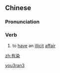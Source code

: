 ==Chinese==
{{zh-forms}}

===Pronunciation===
{{zh-pron
|m=yǒurǎn
|mn=iú-jiám
|cat=v
}}

===Verb===
{{zh-verb}}

# {{lb|zh|literary}} to [[have]] an [[illicit]] [[affair]]

[[Category:Mandarin literary terms|you3ran3]]

[[zh:有染]]